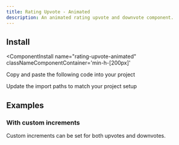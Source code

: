 ```yaml
---
title: Rating Upvote - Animated
description: An animated rating upvote and downvote component.
---
```



<ComponentPreview 
  name="rating-upvote-animated-ex-01"     
  classNameComponentContainer='min-h-[200px]' 
/>


## Install
<ComponentInstall
  name="rating-upvote-animated"     
  classNameComponentContainer='min-h-[200px]' 
>
<CLIInstall  name="rating-upvote-animated"   />

<ManualInstall>

<Steps>

<Step>

Copy and paste the following code into your project

</Step>

<ComponentSource name="rating-upvote-animated"/>

<Step>

Update the import paths to match your project setup

</Step>

</Steps>


</ManualInstall>


</ComponentInstall>


## Examples

### With custom increments
Custom increments can be set for both upvotes and downvotes. 
<ComponentPreview 
  name="rating-upvote-animated-ex-02"     
  classNameComponentContainer='min-h-[200px]' 
/>